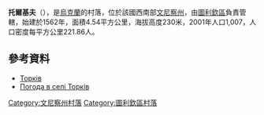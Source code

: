 {{coord|48|45|56|N|28|41|35|E|scale:30000|display=title}}

'''托爾基夫'''（{{lang-uk|Торків}}），是[[烏克蘭|烏克蘭]]的村落，位於該國西南部[[文尼察州|文尼察州]]，由[[圖利欽區|圖利欽區]]負責管轄，始建於1562年，面積4.54平方公里，海拔高度230米，2001年人口1,007，人口密度每平方公里221.86人。

==參考資料==
*[http://w1.c1.rada.gov.ua/pls/z7502/A005?rdat1=16.08.2013&rf7571=3186 Торків]{{dead link|date=2018年3月 |bot=InternetArchiveBot |fix-attempted=yes }}
* [http://weather.in.ua/ua/vinnickaja/26345 Погода в селі Торків] {{Wayback|url=http://weather.in.ua/ua/vinnickaja/26345 |date=20111220081150 }}

[[Category:文尼察州村落|Category:文尼察州村落]]
[[Category:圖利欽區村落|Category:圖利欽區村落]]


{{Vinnytsia-geo-stub}}